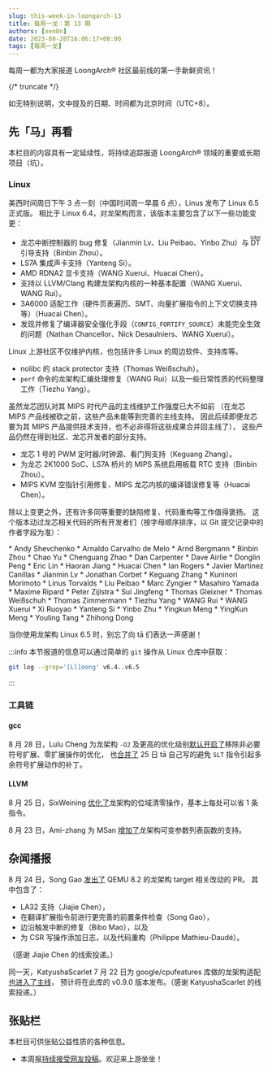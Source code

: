 ```yaml
---
slug: this-week-in-loongarch-13
title: 每周一龙：第 13 期
authors: [xen0n]
date: 2023-08-28T16:06:17+08:00
tags: [每周一龙]
---
```


每周一都为大家报道 LoongArch&reg; 社区最前线的第一手新鲜资讯！

{/* truncate */}

如无特别说明，文中提及的日期、时间都为北京时间（UTC+8）。

## 先「马」再看

本栏目的内容具有一定延续性，将持续追踪报道 LoongArch&reg; 领域的重要或长期项目（坑）。

### Linux

美西时间周日下午 3 点一刻（中国时间周一早晨 6 点），Linus 发布了 Linux 6.5 正式版。
相比于 Linux 6.4，对龙架构而言，该版本主要包含了以下一些功能变更：

* 龙芯中断控制器的 bug 修复（Jianmin Lv、Liu Peibao、Yinbo Zhu）与 <ruby>DT<rt>设备树</rt></ruby> 引导支持（Binbin Zhou）。
* LS7A 集成声卡支持（Yanteng Si）。
* AMD RDNA2 显卡支持（WANG Xuerui、Huacai Chen）。
* 支持以 LLVM/Clang 构建龙架构内核的一种基本配置（WANG Xuerui、WANG Rui）。
* 3A6000 适配工作（硬件页表遍历、SMT、向量扩展指令的上下文切换支持等）（Huacai Chen）。
* 发现并修复了编译器安全强化手段（`CONFIG_FORTIFY_SOURCE`）未能完全生效的问题（Nathan Chancellor、Nick Desaulniers、WANG Xuerui）。

Linux 上游社区不仅维护内核，也包括许多 Linux 的周边软件、支持库等。

* nolibc 的 stack protector 支持（Thomas Weißschuh）。
* `perf` 命令的龙架构汇编处理修复（WANG Rui）以及一些日常性质的代码整理工作（Tiezhu Yang）。

虽然龙芯团队对其 MIPS 时代产品的主线维护工作强度已大不如前
（在龙芯 MIPS 产品线被砍之前，这些产品未能等到完善的主线支持。
因此后续即便龙芯要为其 MIPS 产品提供技术支持，也不必非得将这些成果合并回主线了），
这些产品仍然在得到社区、龙芯开发者的部分支持。

* 龙芯 1 号的 PWM 定时器/时钟源、看门狗支持（Keguang Zhang）。
* 为龙芯 2K1000 SoC、LS7A 桥片的 MIPS 系统启用板载 RTC 支持（Binbin Zhou）。
* MIPS KVM 空指针引用修复、MIPS 龙芯内核的编译错误修复等（Huacai Chen）。

除以上变更之外，还有许多同等重要的缺陷修复、代码重构等工作值得褒扬。
这个版本动过龙芯相关代码的所有开发者们（按字母顺序排序，以 Git 提交记录中的作者字段为准）：


<ColumnedList columns={3}>
* Andy Shevchenko
* Arnaldo Carvalho de Melo
* Arnd Bergmann
* Binbin Zhou
* Chao Yu
* Chenguang Zhao
* Dan Carpenter
* Dave Airlie
* Donglin Peng
* Eric Lin
* Haoran Jiang
* Huacai Chen
* Ian Rogers
* Javier Martinez Canillas
* Jianmin Lv
* Jonathan Corbet
* Keguang Zhang
* Kuninori Morimoto
* Linus Torvalds
* Liu Peibao
* Marc Zyngier
* Masahiro Yamada
* Maxime Ripard
* Peter Zijlstra
* Sui Jingfeng
* Thomas Gleixner
* Thomas Weißschuh
* Thomas Zimmermann
* Tiezhu Yang
* WANG Rui
* WANG Xuerui
* Xi Ruoyao
* Yanteng Si
* Yinbo Zhu
* Yingkun Meng
* YingKun Meng
* Youling Tang
* Zhihong Dong
</ColumnedList>

当你使用龙架构 Linux 6.5 时，别忘了向 tā 们表达一声感谢！

:::info
本节报道的信息可以通过简单的 `git` 操作从 Linux 仓库中获取：

```sh
git log --grep='[Ll]oong' v6.4..v6.5
```

:::

### 工具链

#### gcc

8 月 28 日，Lulu Cheng 为龙架构 `-O2` 及更高的优化级别[默认开启了](https://gcc.gnu.org/pipermail/gcc-patches/2023-August/628538.html)移除非必要符号扩展、零扩展操作的优化，
也[合并了](https://gcc.gnu.org/pipermail/gcc-patches/2023-August/628534.html)
25 日 tā 自己写的避免 `SLT` 指令引起多余符号扩展动作的补丁。

#### LLVM

8 月 25 日，SixWeining [优化了](https://reviews.llvm.org/D158832)龙架构的位域清零操作，基本上每处可以省 1 条指令。

8 月 23 日，Ami-zhang 为 MSan [增加了](https://reviews.llvm.org/D158587)龙架构可变参数列表函数的支持。

## 杂闻播报

8 月 24 日，Song Gao [发出了](https://patchew.org/QEMU/20230824092409.1492470-1-gaosong@loongson.cn/)
QEMU 8.2 的龙架构 target 相关改动的 PR。
其中包含了：

* LA32 支持（Jiajie Chen），
* 在翻译扩展指令前进行更完善的前置条件检查（Song Gao），
* 边沿触发中断的修复（Bibo Mao），以及
* 为 CSR 写操作添加日志，以及代码重构（Philippe Mathieu-Daudé）。

（感谢 Jiajie Chen 的线索投递。）

同一天，KatyushaScarlet 7 月 22 日为 google/cpufeatures 库做的龙架构适配[也进入了主线](https://github.com/google/cpu_features/pull/314)，
预计将在此库的 v0.9.0 版本发布。（感谢 KatyushaScarlet 的线索投递。）

## 张贴栏

本栏目可供张贴公益性质的各种信息。

* 本周报[持续接受网友投稿][call-for-submissions]。欢迎来上游坐坐！

[call-for-submissions]: https://github.com/loongson-community/areweloongyet/issues/16
